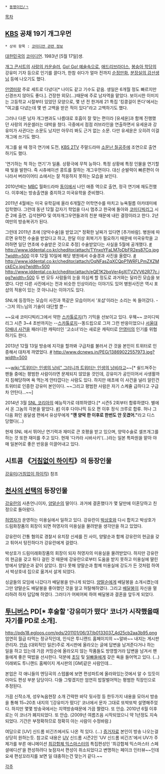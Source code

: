  * [[동명이인/ㄱ]]

[[목차]]
== [[한국방송공사|KBS]] 공채 19기 개그우먼 ==
 * 상위 항목 : [[코미디언 관련 정보]]
[[대한민국]]의 [[코미디언]]. 1983년 [5월 17일]생.

[[개그 콘서트]]의 [[사랑의 카운슬러]], [[Go! Go! 예술속으로]], [[애드리브라더스]], [[봉숭아 학당]]의 강유미 기자 등으로 인기를 끌다가, 한참 쉬다가 얼마 전까지 [[순정만화]], [[분장실의 강선생님]] 등에 나오기도 했다.

[[안영미]]랑 주로 세트로 다녔다[* 나이도 같고 기수도 같음. 생일은 6개월 정도 빠르지만 신경쓰지 않아도 좋다.]. 건장한 외모(...)때문에 주로 남자역을 맡았다. 보이시한 이미지는 고등학교 시절부터 있었던 모양으로, 몇 년 전 한겨레 21 특집 '킹콩걸이 뜬다'에서는 "여고를 다녔는데 몇 번 고백을 받은 적이 있다"라고 고백하기도 했다. 

그러나 다른 남자 개그맨과도 나름대로 호흡이 잘 맞는 편이라 [유세윤]과 함께 진행했던 사랑의 카운셀러는 대박을 쳤다. 극중에서 점점 러브라인을 연출하면서 유세윤과 강유미가 사귄다는 소문도 났지만 아무리 봐도 근거 없는 소문. 다만 유세윤은 오히려 이걸 개그에 쓰기도 했다.

개그를 쉴 때 정극 연기에 도전, [[KBS 2TV]] 주말드라마 [[소문난 칠공주]]에 조연으로 출연하기도 했다. 

'연기하는 척 하는 연기'가 일품. 상황극에 무척 능하다. 특정 상황에 특정 인물을 연기할 때 빛을 발한다. 즉 시츄에이션 콩트를 잘하는 개그우먼이다. 대신 순발력이 빠른편이 아니라서 버라이어티 쇼에서는 잘 적응하지 못하는 모습을 보인다.

2010년에는 [[문화방송|MBC]] 월화드라마 [[동이(드라마)|동이]]에서 나인 애종 역으로 출연, 정극 연기에 재도전했다. 이후에는 방송출연을 중지하고 미국유학을 준비했다.

2011년 4월에는 미국 유학길에 올라 6개월간 어학연수를 마치고 뉴욕필름 아카데미에 입학했다. 그런데 동년 12월 갑자기 학업을 다시 멈추고 한국에 돌아와 [[코미디빅리그]] 시즌 2에 출연. 김석현PD 및 여자개그우먼들과의 친분 때문에 내린 결정이라고 한다. 2년여만의 방송복귀가 된다.

그런데 2011년 초에 [양악수술]을 받았고[* 정확한 날짜가 있다면 [추가바람]. 병원에 따르면 유학전 수술을 받았다고 하고, 한달 이상 회복기가 필요하기 때문에 미국유학을 고려하면 일단 연초에 수술받은 것으로 추정] 수술받았다는 사실을 5월에 공개했다. [http://www.idhospital.com/column/p_view.asp?bid=110435&brd_id=26&nowPage=2 #]
http://www.iddental.co.kr/cheditor/attach/TYnxoYFaLM7oDbFR2es87Cq.jpg?width=500
이후 12월 10일에 해당 병원에서 수술경과 사진을 올렸다. [http://www.idhospital.com/column/p_view.asp?bid=124735&brd_id=26&nowPage=1 #]
http://www.iddental.co.kr/cheditor/attach/OqNFasZqXCQpP1WRFLPmZXZMckECv.jpg?width=500
http://www.iddental.co.kr/cheditor/attach/eQE1K2bqVer4gXlTVZVV62R77c.jpg?width=500
두 번 모두 사람들의 눈을 의심케 할 정도로 과거와는 달라진 모습을 보였다. 다만 다른 사진에서는 전과 비슷한 인상이라는 이야기도 있어 병원사진은 역시 포샵의 적용이 있는 것 아니냐는 이야기도 있다.

SNL에 등장하는 모습이 사진과 똑같은 모습이어서 '포샵'이라는 소리는 쏙 들어갔다. --그저 의느님의 기술이 대단할 뿐-- 

~~요새 코미디빅리그에서 약한 [[스카톨로지]](?) 기믹을 선보이고 있다. 우웩~~
코미디빅리그 시즌 3~4 초반까지는 --[[스카톨로지]]--똥드립으로 그저 그런 반응이었으나 [[서울대 담배녀 사건]]을 패러디한 캐릭터인 '고소녀'라는 새로운 캐릭터로 [[안영미]]의 인기를 위협하기도 한다.

2013년 12월 13일 방송에 지각을 할까봐 구급차를 불러서 간 것을 본인이 트위터로 인증해서 대차게 까였었다.
[http://www.dcnews.in/news/view.html?section=79&category=116&no=538017 #]
http://www.dcnews.in/PEG/13869022557973.jpg?width=500

~~[[wiki:"트위터는 인생의 낭비" 그러니까 트위터는 인생의 낭비라고]]~~[* 쉴드쳐주는 팬들 중에는 평범한 사람이라면 문제되지 않았을 것인데, 강유미가 공인이어서 사생활까지 침해당하며 욕 먹는게 안타깝다는 사람도 있다. 하지만 애초에 이 사건을 널리 알린건 트위터로 인증한 강유미 본인이다. ~~그리고 평범한 사람은 자기 스케쥴 급하다고 구급차 안탄다...~~]

2014년 3월 [[새터데이 나잇 라이브 코리아|SNL 코리아]]의 예능작가로 데뷔하였다.[* 시즌5 2회부터 합류하였다. 별에서 온 그놈의 각본을 맡았다. [http://www.ytn.co.kr/_ln/0106_201403261427179212 #]] 이후 다이나믹 듀오 편 이후 정식 크루로 합류. 허나 그 다음 화인 옹달샘 편에서 유상무에게 '''"쟨 양악 한 이후로 한번도 안 웃겼어."'''라고 디스 당했다(...)

현재 SNL 에서 뛰어난 연기력과 재미로 큰 호평을 받고 있으며, 양악수술로 셀프개그를 하는 것 또한 재미를 주고 있다. 현재 '다카라 시바사키'(...)라는 일본 특파원을 맡아 야매 일본어로 좋은 반응을 이끌어내고 있다.

== 시트콤 《[[거침없이 하이킥]]》의 등장인물 ==
[[강유미(거침없이 하이킥)]] 참조

== [[천사의 선택]]의 등장인물 ==

[[강유란]]의 사촌언니이자, [[양말순]]의 딸이다. 과거에 결혼했다가 몇 달만에 이혼당하고 친정으로 돌아왔다. 

[[허영자]]가 운영하는 미용실에서 일하고 있다. 강유란이 [[박상호]]와 다시 합치고 박상호가 드림화장품의 회장이 되면 허영자의 미용실을 물려받을 생각만을 하고 있었다.

강유란이 간통 혐의로 경찰서 유치장 신세를 진 사이, 양말순과 함께 강유란의 현금을 갖고 튀어서 탕진하다가 강유란에게 걸렸다.

박상호가 드림미래화장품의 회장이 되자 허영자의 미용실을 물려받았다. 하지만 강유란의 현금을 갖고 튀다 걸린 것 때문에 강유란으로부터 도움을 받지 못하고 미용실에 딸린 방에서 양말순과 같이 살았다. 참다 못해 양말순과 함께 미용실에 강도가 든 것처럼 하여서 박상호네 집으로 옮겨서 살게 되었다.

싱글들의 모임에 나갔다가 배달봉을 만나게 되었다. [[양말순]]에게 배달봉을 소개시켰는데 그만 양말순도 배달봉을 좋아했던 것을 알고 허탈해하였다. 그리고 [[배달봉]]이 자신을 멀리하려 하자 답답해 하였다. 그러다가 어찌어찌 하여 배달봉과 결혼을 앞두게 되었다.

== [[투니버스]] PD[* 후술할 '강유미가 떴다' 코너가 시작했을때 자기를 PD로 소개]. ==
http://pds18.egloos.com/pds/201101/06/37/b0133037_4d25cb2aa3b95.png
엄연히 월급 타먹는 정규직인데, 인식은 투니랜드 홈페이지의 ~~알바~~ 내지는 게시판 관리자. [[안습]] (대외적인 일은)주로 게시판에 올라오는 글에 답변을 남겨준다거나 하는 일을 하고 있는데 가끔 커밍순에 올라오지 않는 작품들도 방영할거라 답변을 남겨서 팬들에게 좋은 떡밥을 선사한다. 덕분에 [[초딩]] 및 [[일빠]]들에게 갖은 욕을 들어먹고 있다. (…) 이래뵈도 투니랜드 홈페이지 게시판의 [GM]같은 사람인데... 

본업은 각 애니들의 엔딩곡의 스텝롤에 보면 편성파트에 올라와있는것에서 알 수 있듯이 아마도 편성 부분 담당이다. 다들 그렇겠지만 엄연히 밥잘벌어먹는 평범한 직장인으로 추정된다.  

가끔 신작소개, 성우녹음현장 소개 간략한 바닥 뒷사정 등 한두가지 내용을 모아서 방송을 통해 15~20초 내지의 '[강유미가 떴다]' 코너에서 문자 그대로 또박또박 설명해주었다. 하지만 몇몇 방송국에서는 지역방송때문에 가끔 짤렸다. 또 안습. 
2010년 6월 이후로는 이 코너가 폐지되었다. 또 안습. (2009년 여름즈음 시작되었으니 약 1년정도 지속되었다. 기간은 부정확하므로 정확히 아는 사람이 수정바람.)

여담으로 [UV] 신드롬 비긴즈에서도 나온 적 있다. (...) [http://gall.dcinside.com/list.php?id=radio_actor&no=79732&page=1&bbs= 증거자료] 본인이 방송 나오는걸 상당히 원하는듯. 참고로 내용은 [[UV]] 신드롬 시즌2인 'UV 신드롬 비긴즈'에서 UV가 주제가를 부른 애니메이션 [[최강합체 믹스마스터]]의 특집편성인 '최강합체 믹스마스터 스페셜에디션'을 편성하려다 늦잠자서 편성이 취소되었다고 변명하는 페이크 인터뷰~~인데 요새 편성꼬라지를 보면 일 대충하는건 맞는거 같다.~~

[[각주]]
